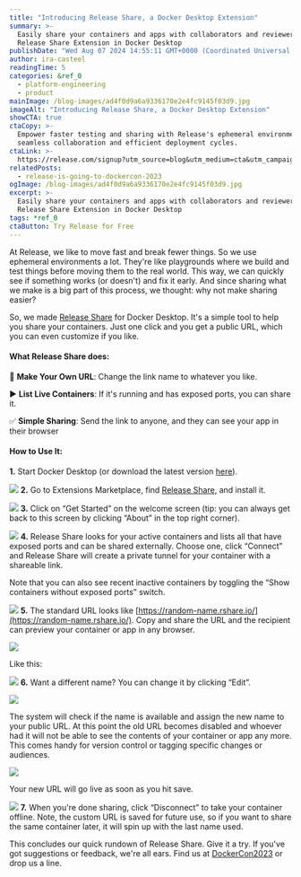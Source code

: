 ```yaml
---
title: "Introducing Release Share, a Docker Desktop Extension"
summary: >-
  Easily share your containers and apps with collaborators and reviewers using
  Release Share Extension in Docker Desktop
publishDate: "Wed Aug 07 2024 14:55:11 GMT+0000 (Coordinated Universal Time)"
author: ira-casteel
readingTime: 5
categories: &ref_0
  - platform-engineering
  - product
mainImage: /blog-images/ad4f0d9a6a9336170e2e4fc9145f03d9.jpg
imageAlt: "Introducing Release Share, a Docker Desktop Extension"
showCTA: true
ctaCopy: >-
  Empower faster testing and sharing with Release's ephemeral environments for
  seamless collaboration and efficient deployment cycles.
ctaLink: >-
  https://release.com/signup?utm_source=blog&utm_medium=cta&utm_campaign=blog-cta&utm_content=introducing-release-share-a-docker-desktop-extension
relatedPosts:
  - release-is-going-to-dockercon-2023
ogImage: /blog-images/ad4f0d9a6a9336170e2e4fc9145f03d9.jpg
excerpt: >-
  Easily share your containers and apps with collaborators and reviewers using
  Release Share Extension in Docker Desktop
tags: *ref_0
ctaButton: Try Release for Free
---
```


At Release, we like to move fast and break fewer things. So we use ephemeral environments a lot. They're like playgrounds where we build and test things before moving them to the real world. This way, we can quickly see if something works (or doesn't) and fix it early. And since sharing what we make is a big part of this process, we thought: why not make sharing easier?

So, we made [Release Share](https://hub.docker.com/extensions/releasecom/docker-extension) for Docker Desktop. It's a simple tool to help you share your containers. Just one click and you get a public URL, which you can even customize if you like.

#### **What Release Share does:**

🔗 **Make Your Own URL**: Change the link name to whatever you like.

▶️ **List Live Containers**: If it's running and has exposed ports, you can share it.

✅ **Simple Sharing**: Send the link to anyone, and they can see your app in their browser

#### **How to Use It:**

**1.** Start Docker Desktop (or download the latest version [here](https://www.docker.com/products/docker-desktop/)).

![](/blog-images/3587b81a0c040cd7e3d82d94f9b6e26e.png)
**2.** Go to Extensions Marketplace, find [Release Share](https://open.docker.com/extensions/marketplace?extensionId=releasecom/docker-extension), and install it.

![](/blog-images/0b4e8659a9fe8f4c0dc6093012b137bc.png)
**3.** Click on “Get Started” on the welcome screen (tip: you can always get back to this screen by clicking “About” in the top right corner).

![](/blog-images/d0de679cd4d410b8393ea838ebc4f772.png)
**4\.** Release Share looks for your active containers and lists all that have exposed ports and can be shared externally. Choose one, click “Connect” and Release Share will create a private tunnel for your container with a shareable link.

Note that you can also see recent inactive containers by toggling the “Show containers without exposed ports” switch.

![](/blog-images/fb34e83aa126d1490fa4bc4c05112e71.png)
**5.** The standard URL looks like [https://random-name.rshare.io/](https://random-name.rshare.io/). Copy and share the URL and the recipient can preview your container or app in any browser.

![](/blog-images/84869eefc978f982bf40d7eabf911df5.png)

Like this:

![](/blog-images/5154644d9cab9603ebd8cc818e3d2970.png)
**6.** Want a different name? You can change it by clicking “Edit”.

![](/blog-images/e4786837bd61e77bca78d40c9251c567.png)

The system will check if the name is available and assign the new name to your public URL. At this point the old URL becomes disabled and whoever had it will not be able to see the contents of your container or app any more. This comes handy for version control or tagging specific changes or audiences.

![](/blog-images/11ac264b2481ea2e68f091d81f95895e.png)

Your new URL will go live as soon as you hit save.

![](/blog-images/5bd29fbc9332e87699811568a2212cee.png)
**7.** When you're done sharing, click “Disconnect” to take your container offline. Note, the custom URL is saved for future use, so if you want to share the same container later, it will spin up with the last name used.

This concludes our quick rundown of Release Share. Give it a try. If you've got suggestions or feedback, we're all ears. Find us at [DockerCon2023](https://www.dockercon.com) or drop us a line.
